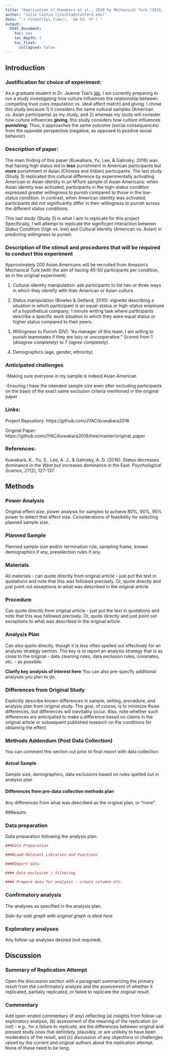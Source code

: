 ```yaml
---
title: "Replication of Kuwabara et al., 2016 by Mechanical Turk (2016, Psychological Science)"
author: "Julie Cachia (jcachia@stanford.edu)"
date: "`r format(Sys.time(), '%B %d, %Y')`"
output:
  html_document:
    toc: yes
    toc_depth: 3
    toc_float:
      collapsed: false
---
```


<!-- Replication reports should all use this template to standardize reporting across projects.  These reports will be public supplementary materials that accompany the summary report(s) of the aggregate results. -->

## Introduction

### Justification for choice of experiment:
As a graduate student in Dr. Jeanne Tsai's [lab](https://culture-emotion-lab.stanford.edu/), I am currently preparing to run a study investigating how culture influences the relationship between competing trust cues (reputation vs. ideal affect match) and giving. I chose this study because 1) it considers the same cultural samples (American vs. Asian participants) as my study, and 2) whereas my study will consider how culture influences **giving**, this study considers how culture influences **punishing**. Thus, it approaches the same outcome (social consequences) from the opposite perspective (negative, as opposed to positive social behavior).

### Description of paper: 
The main finding of this paper (Kuwabara, Yu, Lee, & Galinsky, 2016) was that having high status led to **less** punishment in American participants but **more** punishment in Asian (Chinese and Indian) participants. The last study (Study 3) replicated this cultural difference by experimentally activating American or Asian identity in an MTurk sample of Asian Americans: when Asian identity was activated, participants in the high-status condition expressed greater willingness to punish compared to those in the low-status condition. In contrast, when American identity was activated, participants did not significantly differ in their willingness to punish across the different status conditions. 

This last study (Study 3) is what I aim to replicate for this project. Specifically, I will attempt to replicate the significant interaction between Status Condition (high vs. low) and Cultural Identity (American vs. Asian) in predicting willingness to punish.

### Description of the stimuli and procedures that will be required to conduct this experiment
Approximately 200 Asian Americans will be recruited from Amazon's Mechanical Turk (with the aim of having 40-50 participants per condition, as in the original experiment). 

1. Cultural-identity manipulation: ask participants to list two or three ways in which they identify with their American or Asian culture.

2. Status manipulation (Bowles & Gelfand, 2010): vignette describing a situation in which pariticipant is an equal-status or high-status employee of a hypothetical company; 1 minute writing task where participants describe a specific work situation in which they were equal status or higher status compared to their peers.

3. Willingness to Punish (DV): "As manager of this team, I am willing to punish teammates if they are lazy or uncooperative." Scored from 1 (*disagree completely*) to 7 (*agree completely*).

4. Demographics (age, gender, ethnicity)

### Anticipated challenges
-Making sure everyone in my sample is indeed Asian American

-Ensuring I have the intended sample size even after excluding participants on the basis of the exact same exclusion criteria mentioned in the original paper

### Links:
Project Repository: https://github.com/JYAC/kuwabara2016

Original Paper: https://github.com/JYAC/kuwabara2016/tree/master/original_paper

### References:

Kuwabara, K., Yu, S., Lee, A. J., & Galinsky, A. D. (2016). Status decreases dominance in the West but increases dominance in the East. *Psychological Science*, *27*(2), 127-137.


## Methods

### Power Analysis

Original effect size, power analysis for samples to achieve 80%, 90%, 95% power to detect that effect size.  Considerations of feasibility for selecting planned sample size.

### Planned Sample

Planned sample size and/or termination rule, sampling frame, known demographics if any, preselection rules if any.

### Materials

All materials - can quote directly from original article - just put the text in quotations and note that this was followed precisely.  Or, quote directly and just point out exceptions to what was described in the original article.

### Procedure	

Can quote directly from original article - just put the text in quotations and note that this was followed precisely.  Or, quote directly and just point out exceptions to what was described in the original article.

### Analysis Plan

Can also quote directly, though it is less often spelled out effectively for an analysis strategy section.  The key is to report an analysis strategy that is as close to the original - data cleaning rules, data exclusion rules, covariates, etc. - as possible.  

**Clarify key analysis of interest here**  You can also pre-specify additional analyses you plan to do.

### Differences from Original Study

Explicitly describe known differences in sample, setting, procedure, and analysis plan from original study.  The goal, of course, is to minimize those differences, but differences will inevitably occur.  Also, note whether such differences are anticipated to make a difference based on claims in the original article or subsequent published research on the conditions for obtaining the effect.

### Methods Addendum (Post Data Collection)

You can comment this section out prior to final report with data collection.

#### Actual Sample
  Sample size, demographics, data exclusions based on rules spelled out in analysis plan

#### Differences from pre-data collection methods plan
  Any differences from what was described as the original plan, or “none”.


##Results


### Data preparation

Data preparation following the analysis plan.
	
```r
###Data Preparation

####Load Relevant Libraries and Functions

####Import data

#### Data exclusion / filtering

#### Prepare data for analysis - create columns etc.
```

### Confirmatory analysis

The analyses as specified in the analysis plan.  

*Side-by-side graph with original graph is ideal here*

### Exploratory analyses

Any follow-up analyses desired (not required).  

## Discussion

### Summary of Replication Attempt

Open the discussion section with a paragraph summarizing the primary result from the confirmatory analysis and the assessment of whether it replicated, partially replicated, or failed to replicate the original result.  

### Commentary

Add open-ended commentary (if any) reflecting (a) insights from follow-up exploratory analysis, (b) assessment of the meaning of the replication (or not) - e.g., for a failure to replicate, are the differences between original and present study ones that definitely, plausibly, or are unlikely to have been moderators of the result, and (c) discussion of any objections or challenges raised by the current and original authors about the replication attempt.  None of these need to be long.
